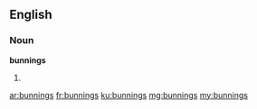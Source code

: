 ==English==

===Noun===
'''bunnings'''

# {{plural of|bunning}}

[[ar:bunnings]]
[[fr:bunnings]]
[[ku:bunnings]]
[[mg:bunnings]]
[[my:bunnings]]